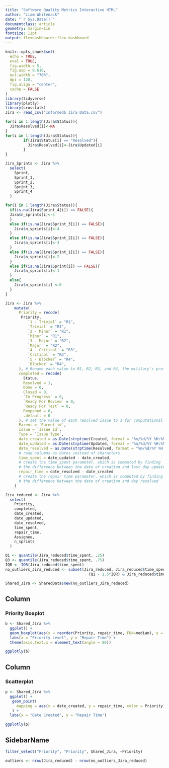 ```yaml
---
title: "Software Quality Metrics Interactive HTML"
author: "Liam Whitenack"
date: "`r Sys.Date()`"
documentclass: article
geometry: margin=1in
fontsize: 11pt
output: flexdashboard::flex_dashboard
---
```

```r
knitr::opts_chunk$set(
  echo = TRUE,
  eval = TRUE,
  fig.width = 5,
  fig.asp = 0.618,
  out.width = "70%",
  dpi = 120,
  fig.align = "center",
  cache = FALSE
)
library(tidyverse)
library(plotly)
library(crosstalk)
Jira <- read_csv("Informedb Jira Data.csv")
```
```r
for(i in 1:length(Jira$Status)){
  Jira$Resolved[i]<-NA
}
for(i in 1:length(Jira$Status)){
        if(Jira$Status[i] == "Resolved"){
          Jira$Resolved[i]<-Jira$Updated[i]
        }
}
```
```r
Jira_Sprints <- Jira %>%
  select(
    Sprint,
    Sprint_1,
    Sprint_2,
    Sprint_3,
    Sprint_4
  )
```
```r
for(i in 1:length(Jira$Status)){
  if(is.na(Jira$Sprint_4[i]) == FALSE){
  Jira$n_sprints[i]<-5
  }
  else if(is.na(Jira$Sprint_3[i]) == FALSE){
    Jira$n_sprints[i]<-4
  }
  else if(is.na(Jira$Sprint_2[i]) == FALSE){
    Jira$n_sprints[i]<-3
  }
  else if(is.na(Jira$Sprint_1[i]) == FALSE){
    Jira$n_sprints[i]<-2
  }
  else if(is.na(Jira$Sprint[i]) == FALSE){
    Jira$n_sprints[i]<-1
  }
  else{
    Jira$n_sprints[i] <-0
  }
}
```
```r
Jira <- Jira %>%
    mutate(
      Priority = recode(
       Priority,
          `1 - Trivial` = "R1",
          `Trivial` = "R1",
          `2 - Minor` = "R1",
          `Minor` = "R1",
          `3 - Major` = "R2",
          `Major` = "R2",
          `4 - Critical` = "R3",
          `Critical` = "R3",
          `5 - Blocker` = "R4",
          `Blocker` = "R4",
      ), # Rename each value to R1, R2, R3, and R4, the military's preferred terms.
      completed = recode(
        Status,
        Resolved = 1,
        Done = 0,
        Closed = 0,
        `In Progress` = 0,
        `Ready For Review` = 0,
        `Ready For Test` = 0,
        Reopened = 0,
        .default = 0
      ), # set the value of each resolved issue to 1 for computational purposes
      Parent = `Parent id`,
      Issue = `Issue id`,
      Type = `Issue Type`,
      date_created = as.Date(strptime(Created, format = "%m/%d/%Y %H:%M")),
      date_updated = as.Date(strptime(Updated, format = "%m/%d/%Y %H:%M")),
      date_resolved = as.Date(strptime(Resolved, format = "%m/%d/%Y %H:%M")), 
      # read columns as dates instead of characters
      time_spent = date_updated - date_created, 
      # create the time_spent parameter, which is computed by finding 
      # the difference between the date of creation and last day updated
      repair_time = date_resolved - date_created 
      # create the repair time parameter, which is computed by finding 
      # the difference between the date of creation and day resolved
    )
```
```r
Jira_reduced <- Jira %>%
  select(
    Priority,
    completed,
    date_created,
    date_updated,
    date_resolved,
    time_spent,
    repair_time,
    Assignee,
    n_sprints
  )
```
```r
Q1 <- quantile(Jira_reduced$time_spent, .25)
Q3 <- quantile(Jira_reduced$time_spent, .75)
IQR <- IQR(Jira_reduced$time_spent)
no_outliers_Jira_reduced <- subset(Jira_reduced, Jira_reduced$time_spent> 
                                     (Q1 - 1.5*IQR) & Jira_reduced$time_spent< (Q3 + 1.5*IQR))
```
```r
Shared_Jira <- SharedData$new(no_outliers_Jira_reduced)
```

Column
-------------------------------------
### Priority Boxplot
```r
b <- Shared_Jira %>%
  ggplot() +
  geom_boxplot(aes(x = reorder(Priority, repair_time, FUN=median), y = repair_time, fill = Priority)) +
  labs(x = "Priority Level", y = "Repair Time") + 
  theme(axis.text.x = element_text(angle = 90))
```
```r
ggplotly(b)
```

Column
-------------------------------------
### Scatterplot
```r
p <- Shared_Jira %>%
  ggplot() +
   geom_point(
     mapping = aes(x = date_created, y = repair_time, color = Priority)
   ) +
  labs(x = "Date Created", y = "Repair Time")
```
```r
ggplotly(p)
```

SidebarName {.sidebar}
----------------------
```r
filter_select("Priority", "Priority", Shared_Jira, ~Priority)
```
```r
outliers <- nrow(Jira_reduced) - nrow(no_outliers_Jira_reduced)
```

